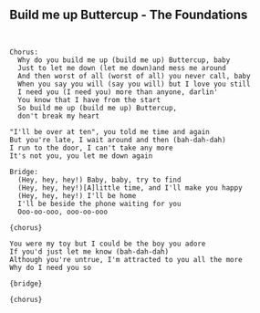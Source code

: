 ## Build me up Buttercup - The Foundations



```


Chorus:
  Why do you build me up (build me up) Buttercup, baby
  Just to let me down (let me down)and mess me around
  And then worst of all (worst of all) you never call, baby
  When you say you will (say you will) but I love you still
  I need you (I need you) more than anyone, darlin'
  You know that I have from the start
  So build me up (build me up) Buttercup, 
  don't break my heart

"I'll be over at ten", you told me time and again
But you're late, I wait around and then (bah-dah-dah)
I run to the door, I can't take any more
It's not you, you let me down again

Bridge:
  (Hey, hey, hey!) Baby, baby, try to find
  (Hey, hey, hey!)[A]little time, and I'll make you happy
  (Hey, hey, hey!) I'll be home
  I'll be beside the phone waiting for you
  Ooo-oo-ooo, ooo-oo-ooo

{chorus}

You were my toy but I could be the boy you adore
If you'd just let me know (bah-dah-dah)
Although you're untrue, I'm attracted to you all the more
Why do I need you so

{bridge}

{chorus}


```
